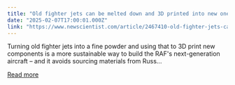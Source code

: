 ```yaml
---
title: "Old fighter jets can be melted down and 3D printed into new ones"
date: "2025-02-07T17:00:01.000Z"
link: "https://www.newscientist.com/article/2467410-old-fighter-jets-can-be-melted-down-and-3d-printed-into-new-ones/?utm_campaign=RSS%7CNSNS&utm_source=NSNS&utm_medium=RSS&utm_content=technology"
---
```


Turning old fighter jets into a fine powder and using that to 3D print new components is a more sustainable way to build the RAF's next-generation aircraft – and it avoids sourcing materials from Russ...

[Read more](https://www.newscientist.com/article/2467410-old-fighter-jets-can-be-melted-down-and-3d-printed-into-new-ones/?utm_campaign=RSS%7CNSNS&utm_source=NSNS&utm_medium=RSS&utm_content=technology)
